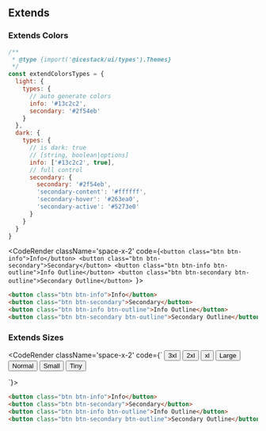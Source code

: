 
## Extends

### Extends Colors

```js filename="icestack.config.js"
/**
 * @type {import('@icestack/ui/types').Themes}
 */
const extendColorsTypes = {
  light: {
    types: {
      // auto generate colors
      info: '#13c2c2',
      secondary: '#2f54eb'
    }
  },
  dark: {
    types: {
      // is dark: true
      // [string, boolean|options]
      info: ['#13c2c2', true],
      // full control
      secondary: {
        secondary: '#2f54eb',
        'secondary-content': '#ffffff',
        'secondary-hover': '#263ea0',
        'secondary-active': '#5273e0'
      }
    }
  }
}
```

<CodeRender className='space-x-2' code={`<button class="btn btn-info">Info</button>
<button class="btn btn-secondary">Secondary</button>
<button class="btn btn-info btn-outline">Info Outline</button>
<button class="btn btn-secondary btn-outline">Secondary Outline</button>
`}></CodeRender>

```html
<button class="btn btn-info">Info</button>
<button class="btn btn-secondary">Secondary</button>
<button class="btn btn-info btn-outline">Info Outline</button>
<button class="btn btn-secondary btn-outline">Secondary Outline</button>
```

### Extends Sizes

<CodeRender className='space-x-2' code={`
<button class="btn btn-3xl">3xl</button>
<button class="btn btn-2xl">2xl</button>
<button class="btn btn-xl">xl</button>
<button class="btn btn-lg">Large</button>
<button class="btn btn-md">Normal</button>
<button class="btn btn-sm">Small</button>
<button class="btn btn-xs">Tiny</button>

`}></CodeRender>

```html
<button class="btn btn-info">Info</button>
<button class="btn btn-secondary">Secondary</button>
<button class="btn btn-info btn-outline">Info Outline</button>
<button class="btn btn-secondary btn-outline">Secondary Outline</button>
```
